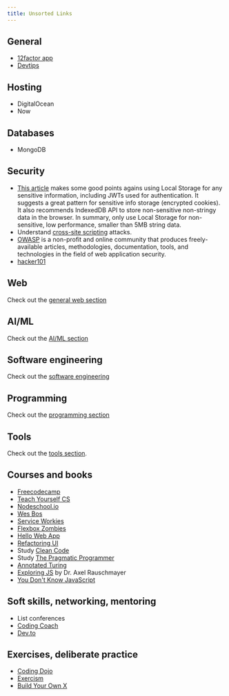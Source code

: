 ```yaml
---
title: Unsorted Links
---
```


## General

- [12factor app](https://12factor.net/)
- [Devtips](https://www.youtube.com/user/DevTipsForDesigners/videos)

## Hosting

- DigitalOcean
- Now

## Databases

- MongoDB

## Security

- [This article](https://www.rdegges.com/2018/please-stop-using-local-storage/)
  makes some good points agains using Local Storage for any sensitive
  information, including JWTs used for authentication. It suggests a great
  pattern for sensitive info storage (encrypted cookies). It also recommends
  IndexedDB API to store non-sensitive non-stringy data in the browser. In
  summary, only use Local Storage for non-sensitive, low performance, smaller
  than 5MB string data.
- Understand [cross-site
  scripting](<https://www.owasp.org/index.php/Cross-site_Scripting_(XSS)>)
  attacks.
- [OWASP](https://www.owasp.org/index.php/Main_Page) is a non-profit and online
  community that produces freely-available articles, methodologies,
  documentation, tools, and technologies in the field of web application
  security.
- [hacker101](https://www.hackerone.com/hacker101)

## Web

Check out the [general web section](/web)

## AI/ML

Check out the [AI/ML section](/ai)

## Software engineering

Check out the [software engineering](/software-engineering)

## Programming

Check out the [programming section](/programming)

## Tools

Check out the [tools section](/tools).

## Courses and books

- [Freecodecamp](https://learn.freecodecamp.org/)
- [Teach Yourself CS](https://teachyourselfcs.com/)
- [Nodeschool.io](https://nodeschool.io/)
- [Wes Bos](https://wesbos.com/courses/)
- [Service Workies](https://serviceworkies.com)
- [Flexbox Zombies](https://mastery.games/p/flexbox-zombies)
- [Hello Web App](https://hellowebbooks.com/)
- [Refactoring UI](https://refactoringui.com/)
- Study [Clean
  Code](https://www.oreilly.com/library/view/clean-code/9780136083238/)
- Study [The Pragmatic
  Programmer](https://pragprog.com/book/tpp/the-pragmatic-programmer)
- [Annotated
  Turing](https://www.amazon.com/Annotated-Turing-Through-Historic-Computability/dp/0470229055)
- [Exploring JS](http://exploringjs.com/) by Dr. Axel Rauschmayer
- [You Don't Know JavaScript](https://github.com/getify/You-Dont-Know-JS)

## Soft skills, networking, mentoring

- List conferences
- [Coding Coach](https://codingcoach.io/)
- [Dev.to](https://dev.to/)

## Exercises, deliberate practice

- [Coding Dojo](http://codingdojo.org/KataCatalogue/)
- [Exercism](https://exercism.io/)
- [Build Your Own X](https://github.com/danistefanovic/build-your-own-x)
